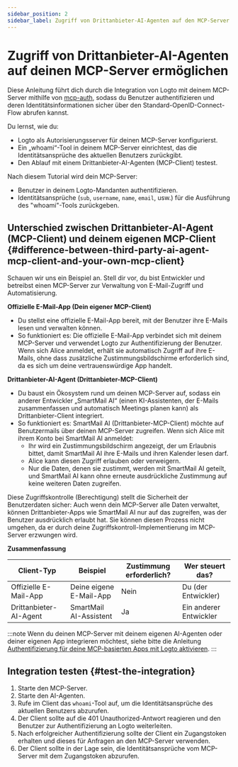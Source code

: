 ```yaml
---
sidebar_position: 2
sidebar_label: Zugriff von Drittanbieter-AI-Agenten auf den MCP-Server ermöglichen
---
```



# Zugriff von Drittanbieter-AI-Agenten auf deinen MCP-Server ermöglichen

Diese Anleitung führt dich durch die Integration von Logto mit deinem MCP-Server mithilfe von [mcp-auth](https://mcp-auth.dev), sodass du Benutzer authentifizieren und deren Identitätsinformationen sicher über den Standard-OpenID-Connect-Flow abrufen kannst.

Du lernst, wie du:

- Logto als Autorisierungsserver für deinen MCP-Server konfigurierst.
- Ein „whoami“-Tool in deinem MCP-Server einrichtest, das die Identitätsansprüche des aktuellen Benutzers zurückgibt.
- Den Ablauf mit einem Drittanbieter-AI-Agenten (MCP-Client) testest.

Nach diesem Tutorial wird dein MCP-Server:

- Benutzer in deinem Logto-Mandanten authentifizieren.
- Identitätsansprüche (`sub`, `username`, `name`, `email`, usw.) für die Ausführung des "whoami"-Tools zurückgeben.

## Unterschied zwischen Drittanbieter-AI-Agent (MCP-Client) und deinem eigenen MCP-Client \{#difference-between-third-party-ai-agent-mcp-client-and-your-own-mcp-client}

Schauen wir uns ein Beispiel an. Stell dir vor, du bist Entwickler und betreibst einen MCP-Server zur Verwaltung von E-Mail-Zugriff und Automatisierung.

**Offizielle E-Mail-App (Dein eigener MCP-Client)**

- Du stellst eine offizielle E-Mail-App bereit, mit der Benutzer ihre E-Mails lesen und verwalten können.
- So funktioniert es: Die offizielle E-Mail-App verbindet sich mit deinem MCP-Server und verwendet Logto zur Authentifizierung der Benutzer. Wenn sich Alice anmeldet, erhält sie automatisch Zugriff auf ihre E-Mails, ohne dass zusätzliche Zustimmungsbildschirme erforderlich sind, da es sich um deine vertrauenswürdige App handelt.

**Drittanbieter-AI-Agent (Drittanbieter-MCP-Client)**

- Du baust ein Ökosystem rund um deinen MCP-Server auf, sodass ein anderer Entwickler „SmartMail AI“ (einen KI-Assistenten, der E-Mails zusammenfassen und automatisch Meetings planen kann) als Drittanbieter-Client integriert.
- So funktioniert es: SmartMail AI (Drittanbieter-MCP-Client) möchte auf Benutzermails über deinen MCP-Server zugreifen. Wenn sich Alice mit ihrem Konto bei SmartMail AI anmeldet:
  - Ihr wird ein Zustimmungsbildschirm angezeigt, der um Erlaubnis bittet, damit SmartMail AI ihre E-Mails und ihren Kalender lesen darf.
  - Alice kann diesen Zugriff erlauben oder verweigern.
  - Nur die Daten, denen sie zustimmt, werden mit SmartMail AI geteilt, und SmartMail AI kann ohne erneute ausdrückliche Zustimmung auf keine weiteren Daten zugreifen.

Diese Zugriffskontrolle (Berechtigung) stellt die Sicherheit der Benutzerdaten sicher: Auch wenn dein MCP-Server alle Daten verwaltet, können Drittanbieter-Apps wie SmartMail AI nur auf das zugreifen, was der Benutzer ausdrücklich erlaubt hat. Sie können diesen Prozess nicht umgehen, da er durch deine Zugriffskontroll-Implementierung im MCP-Server erzwungen wird.

**Zusammenfassung**

| Client-Typ             | Beispiel                | Zustimmung erforderlich? | Wer steuert das?       |
| ---------------------- | ----------------------- | ------------------------ | ---------------------- |
| Offizielle E-Mail-App  | Deine eigene E-Mail-App | Nein                     | Du (der Entwickler)    |
| Drittanbieter-AI-Agent | SmartMail AI-Assistent  | Ja                       | Ein anderer Entwickler |

:::note
Wenn du deinen MCP-Server mit deinem eigenen AI-Agenten oder deiner eigenen App integrieren möchtest, siehe bitte die Anleitung [Authentifizierung für deine MCP-basierten Apps mit Logto aktivieren](./mcp-server-add-auth).
:::

<Prerequisites isThirdParty />

<ConfigureThirdPartyAiAgent serviceName="MCP server" />

<SetUpServer />

## Integration testen \{#test-the-integration}

1. Starte den MCP-Server.
2. Starte den AI-Agenten.
3. Rufe im Client das `whoami`-Tool auf, um die Identitätsansprüche des aktuellen Benutzers abzurufen.
4. Der Client sollte auf die 401 Unauthorized-Antwort reagieren und den Benutzer zur Authentifizierung an Logto weiterleiten.
5. Nach erfolgreicher Authentifizierung sollte der Client ein Zugangstoken erhalten und dieses für Anfragen an den MCP-Server verwenden.
6. Der Client sollte in der Lage sein, die Identitätsansprüche vom MCP-Server mit dem Zugangstoken abzurufen.

<SampleCode />

